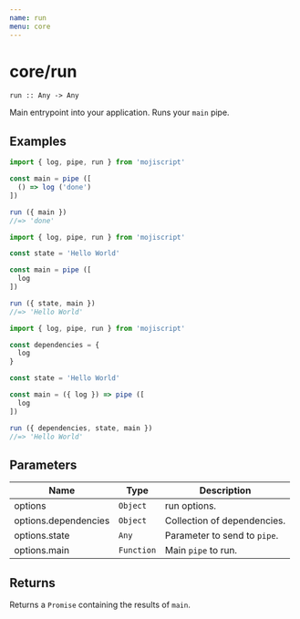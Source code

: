 ```yaml
---
name: run
menu: core
---
```


# core/run

`run :: Any -> Any`

Main entrypoint into your application. Runs your `main` pipe.

## Examples

```javascript
import { log, pipe, run } from 'mojiscript'

const main = pipe ([
  () => log ('done')
])

run ({ main })
//=> 'done'
```

```javascript
import { log, pipe, run } from 'mojiscript'

const state = 'Hello World'

const main = pipe ([
  log
])

run ({ state, main })
//=> 'Hello World'
```

```javascript
import { log, pipe, run } from 'mojiscript'

const dependencies = {
  log
}

const state = 'Hello World'

const main = ({ log }) => pipe ([
  log
])

run ({ dependencies, state, main })
//=> 'Hello World'
```

## Parameters

| Name | Type | Description |
| ---- | ---- | ----------- |
| options | `Object`  | run options. |
| options.dependencies | `Object`  | Collection of dependencies. |
| options.state | `Any`  | Parameter to send to `pipe`. |
| options.main | `Function`  | Main `pipe` to run. |

## Returns

Returns a `Promise` containing the results of `main`.
